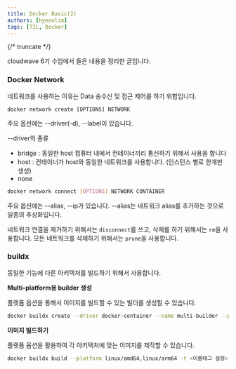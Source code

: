 ```yaml
---
title: Docker Basic(2)
authors: [hyeonlim]
tags: [TIL, Docker]
---
```


{/* truncate */}

cloudwave 6기 수업에서 들은 내용을 정리한 글입니다.

### Docker Network

네트워크를 사용하는 이유는 Data 송수신 및 접근 제어를 하기 위함입니다.

```
docker network create [OPTIONS] NETWORK
```

주요 옵션에는 --driver(-d), --label이 있습니다.

--driver의 종류

- bridge : 동일한 host 컴퓨터 내에서 컨테이너끼리 통신하기 위해서 사용을 합니다
- host : 컨테이너가 host와 동일한 네트워크를 사용합니다. (인스턴스 별로 한개만 생성)
- none

```bash
docker network connect [OPTIONS] NETWORK CONTAINER
```

주요 옵션에는 --alias, --ip가 있습니다.
--alias는 네트워크 alias를 추가하는 것으로 일종의 추상화입니다.

네트워크 연결을 제거하기 위해서는 `disconnect`를 쓰고, 삭제를 하기 위해서는 `rm`을 사용합니다. 모든 네트워크를 삭제하기 위해서는 `prune`을 사용합니다.

### buildx

동일한 기능에 다른 아키텍처를 빌드하기 위해서 사용합니다.

**Multi-platform용 builder 생성**

플랫폼 옵션을 통해서 이미지를 빌드할 수 있는 빌더를 생성할 수 있습니다.

```bash
docker buildx create --driver docker-container --name multi-builder --platform linux/amd64,linux/arm64
```

**이미지 빌드하기**

플랫폼 옵션을 활용하여 각 아키텍처에 맞는 이미지를 제작할 수 있습니다.

```bash
docker buildx build --platform linux/amd64,linux/arm64 -t <이름태그 설정> .
```
